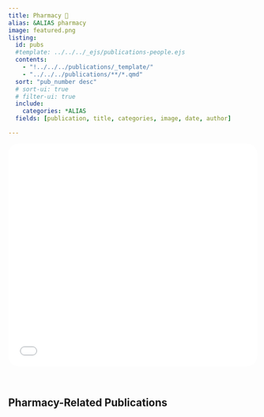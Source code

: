 ```yaml
---
title: Pharmacy 💊
alias: &ALIAS pharmacy
image: featured.png
listing:
  id: pubs
  #template: ../../../_ejs/publications-people.ejs 
  contents: 
    - "!../../../publications/_template/"
    - "../../../publications/**/*.qmd"
  sort: "pub_number desc"
  # sort-ui: true
  # filter-ui: true
  include: 
    categories: *ALIAS
  fields: [publication, title, categories, image, date, author]

---
```


```{=html}
<iframe src="pharmacy_research_banner.html" width="100%" height="450px" frameborder="0" style="border-radius: 20px; margin-bottom: 2rem;"></iframe>
```

## Pharmacy-Related Publications


:::{#pubs}
:::
